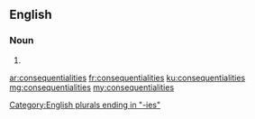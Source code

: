 ==English==

===Noun===
{{head|en|plural}}

# {{plural of|consequentiality|lang=en}}

[[Category:English plurals ending in "-ies"]]

[[ar:consequentialities]]
[[fr:consequentialities]]
[[ku:consequentialities]]
[[mg:consequentialities]]
[[my:consequentialities]]